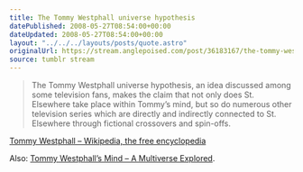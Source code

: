```yaml
---
title: The Tommy Westphall universe hypothesis
datePublished: 2008-05-27T08:54:00+00:00
dateUpdated: 2008-05-27T08:54:00+00:00
layout: "../../../layouts/posts/quote.astro"
originalUrl: https://stream.anglepoised.com/post/36183167/the-tommy-westphall-universe-hypothesis-an-idea
source: tumblr stream
---
```


> The Tommy Westphall universe hypothesis, an idea discussed among some television fans, makes the claim that not only does St. Elsewhere take place within Tommy&rsquo;s mind, but so do numerous other television series which are directly and indirectly connected to St. Elsewhere through fictional crossovers and spin-offs.

<a href="http://en.wikipedia.org/wiki/Tommy_Westphall">
  Tommy Westphall &#8211; Wikipedia, the free encyclopedia
</a>

Also: <a href="http://home.vicnet.net.au/~kwgow/crossovers.html">Tommy Westphall&rsquo;s Mind &#8211; A Multiverse Explored</a>.
